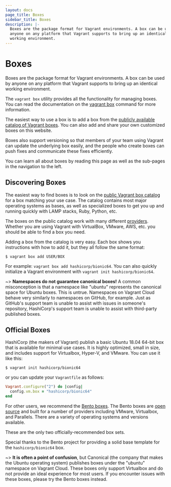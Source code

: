 ```yaml
---
layout: docs
page_title: Boxes
sidebar_title: Boxes
description: |-
  Boxes are the package format for Vagrant environments. A box can be used by
  anyone on any platform that Vagrant supports to bring up an identical
  working environment.
---
```


# Boxes

Boxes are the package format for Vagrant environments. A box can be used by
anyone on any platform that Vagrant supports to bring up an identical
working environment.

The `vagrant box` utility provides all the functionality for managing
boxes. You can read the documentation on the [vagrant box](/docs/cli/box)
command for more information.

The easiest way to use a box is to add a box from the
[publicly available catalog of Vagrant boxes](https://vagrantcloud.com/boxes/search).
You can also add and share your own customized boxes on this website.

Boxes also support versioning so that members of your team using Vagrant
can update the underlying box easily, and the people who create boxes
can push fixes and communicate these fixes efficiently.

You can learn all about boxes by reading this page as well as the
sub-pages in the navigation to the left.

## Discovering Boxes

The easiest way to find boxes is to look on the
[public Vagrant box catalog](https://vagrantcloud.com/boxes/search)
for a box matching your use case. The catalog contains most major operating
systems as bases, as well as specialized boxes to get you up and running
quickly with LAMP stacks, Ruby, Python, etc.

The boxes on the public catalog work with many different
[providers](/docs/providers/). Whether you are using Vagrant with
VirtualBox, VMware, AWS, etc. you should be able to find a box you need.

Adding a box from the catalog is very easy. Each box shows you instructions
with how to add it, but they all follow the same format:

```shell-session
$ vagrant box add USER/BOX
```

For example: `vagrant box add hashicorp/bionic64`. You can also quickly
initialize a Vagrant environment with `vagrant init hashicorp/bionic64`.

~> **Namespaces do not guarantee canonical boxes!** A common misconception is
that a namespace like "ubuntu" represents the canonical space for Ubuntu boxes.
This is untrue. Namespaces on Vagrant Cloud behave very similarly to namespaces on
GitHub, for example. Just as GitHub's support team is unable to assist with
issues in someone's repository, HashiCorp's support team is unable to assist
with third-party published boxes.

## Official Boxes

HashiCorp (the makers of Vagrant) publish a basic Ubuntu 18.04 64-bit box that is available for minimal use cases. It is highly optimized, small in size, and includes support for Virtualbox, Hyper-V, and VMware. You can use it like this:

```shell-session
$ vagrant init hashicorp/bionic64
```

or you can update your `Vagrantfile` as follows:

```ruby
Vagrant.configure("2") do |config|
  config.vm.box = "hashicorp/bionic64"
end
```

For other users, we recommend the [Bento boxes](https://vagrantcloud.com/bento). The Bento boxes are [open source](https://github.com/chef/bento) and built for a number of providers including VMware, Virtualbox, and Parallels. There are a variety of operating systems and versions available.

These are the only two officially-recommended box sets.

Special thanks to the Bento project for providing a solid base template for the `hashicorp/bionic64` box.

~> **It is often a point of confusion**, but Canonical (the company that makes the Ubuntu operating system) publishes boxes under the "ubuntu" namespace on Vagrant Cloud. These boxes only support Virtualbox and do not provide an ideal experience for most users. If you encounter issues with these boxes, please try the Bento boxes instead.
